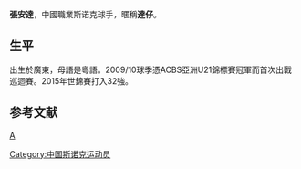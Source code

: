 {{Infobox snooker player
|name                = 張安達
|image               = Zhang Anda PHC 2012.jpg
|caption             = 
|birth_date                = {{Birth date and age|1991|12|25}}
|birth_place          =
| Sport country        = {{CHN}}
| Nickname            = 達仔、Mighty Mouse<ref>[http://www.worldsnooker.com/world_championship10_qualifying_news-131891.htm?tid=153 World Snooker: Giant Anda]</ref>
| Professional        = 2009–11, 2012–
| High ranking        = 70 <small>(May–July 2010)</small><ref>{{cite web|title=World rankings after 2010 PTC1|url=http://www.worldsnooker.com/site_files/latest world rankings.pdf|work=worldsnooker.com|publisher=World Professional Billiards and Snooker Association|format=PDF|accessdate=2 April 2013|archiveurl=https://web.archive.org/web/20100704222815/http://www.worldsnooker.com/site_files/latest%20world%20rankings.pdf|archivedate=4 July 2010}}</ref>
| Prize money         = [[Pound_sterling|£]]57,304<ref>{{cite web | url=http://www.snookerdatabase.co.uk/PlayerDetails.aspx?playerKey=320| title=Zhang Anda Player Profile | publisher=Snooker Database| accessdate=11 April 2014}}</ref>
| High break          = 139 <small>([[Asian_Players_Tour_Championship_2012/2013_–_Event_3|2012 APTC3]])</small>
| Century break   = 22<ref name="cuetracker">{{cite web|title=Zhang Anda|url=http://www.cuetracker.net/pages/players.php?ID=2775|publisher=CueTracker - Snooker Database|accessdate=11 April 2014|deadurl=yes|archiveurl=https://web.archive.org/web/20141028231640/http://www.cuetracker.net/pages/players.php?ID=2775|archivedate=2014年10月28日}}</ref>
| Best finish         = 16強 <small>(2013年澳洲賽)</small>
| Ranking wins        =
| Other wins          =
| World champ         =
}}

'''張安達'''{{BD|1991年|12月25日}}，中國職業斯诺克球手，暱稱'''達仔'''。

==生平==
出生於廣東，母語是粵語。2009/10球季憑ACBS亞洲U21錦標賽冠軍而首次出戰巡迴賽。2015年世錦賽打入32強。

==参考文献==
{{reflist}}

{{DEFAULTSORT:Z}}
[[Category:中国斯诺克运动员|Category:中国斯诺克运动员]]
[[category:张姓|A]]